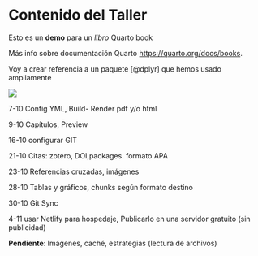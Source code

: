 # Contenido del Taller

Esto es un **demo** para un *libro* Quarto book

Más info sobre documentación Quarto [https://quarto.org/docs/books](#0){.uri}.

Voy a crear referencia a un paquete [@dplyr] que hemos usado ampliamente

![](img/UCV.png)

7-10 Config YML, Build- Render pdf y/o html

9-10 Capítulos, Preview

16-10 configurar GIT

21-10 Citas: zotero, DOI,packages. formato APA

23-10 Referencias cruzadas, imágenes

28-10 Tablas y gráficos, chunks según formato destino

30-10 Git Sync

4-11 usar Netlify para hospedaje, Publicarlo en una servidor gratuito (sin publicidad)

**Pendiente**: Imágenes, caché, estrategias (lectura de archivos)
